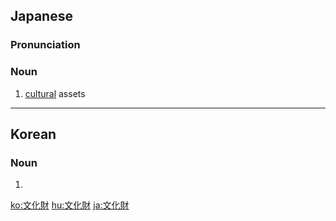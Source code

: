 ==Japanese==
{{ja-kanjitab|ぶん|か|ざい|yomi=o}}

===Pronunciation===
{{ja-pron|ぶんかざい|y=o}}

===Noun===
{{ja-noun|ぶんかざい}}

# [[cultural]] assets

----

==Korean==
{{ko-hanjatab}}

===Noun===
{{ko-noun|hj|hangeul=문화재}}

# {{hanja form of|문화재|}}

[[ko:文化財]]
[[hu:文化財]]
[[ja:文化財]]